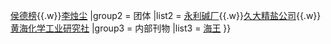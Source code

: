{{Navbox
|name  = 永久黄团体
|title = [[永久黄团体|“永、久、黄”团体]]
|image = [[File:天津塘沽永利碱厂旧影.jpg|100px]]
|group1 = 重要人物
|list1 = [[范旭东]]{{.w}}[[侯德榜]]{{.w}}[[李烛尘]]
|group2 = 团体
|list2 = [[天津碱厂|永利碱厂]]{{.w}}[[久大精盐公司]]{{.w}}[[黄海化学工业研究社]]
|group3 = 内部刊物
|list3 = [[海王 (刊物)|海王]]
}}